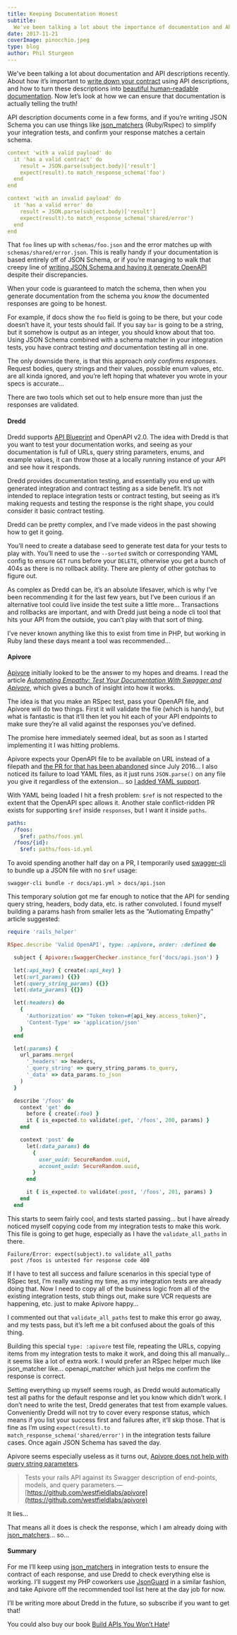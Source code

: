 ```yaml
---
title: Keeping Documentation Honest
subtitle: 
  We've been talking a lot about the importance of documentation and API descriptions, Now let’s look at how we can ensure those descriptions are actually telling the truth!
date: 2017-11-21
coverImage: pinocchio.jpeg
type: blog
author: Phil Sturgeon
---
```


We've been talking a lot about documentation and API descriptions recently. About how it’s important to [write down your contract](https://apisyouwonthate.com/blog/commit-to-api-contracts) using API descriptions, and how to turn these descriptions into [beautiful human-readable documentation](https://apisyouwonthate.com/blog/turning-contracts-into-beautiful-documentation). Now let’s look at how we can ensure that documentation is actually telling the truth!

API description documents come in a few forms, and if you’re writing JSON Schema you can use things like [json_matchers](https://github.com/thoughtbot/json_matchers) (Ruby/Rspec) to simplify your integration tests, and confirm your response matches a certain schema.

```yaml
context 'with a valid payload' do
  it 'has a valid contract' do
    result = JSON.parse(subject.body)['result']
    expect(result).to match_response_schema('foo')
  end
end

context 'with an invalid payload' do
  it 'has a valid error' do
    result = JSON.parse(subject.body)['result']
    expect(result).to match_response_schema('shared/error')
  end
end
```

That `foo` lines up with `schemas/foo.json` and the error matches up with `schemas/shared/error.json`. This is really handy if your documentation is based entirely off of JSON Schema, or if you’re managing to walk that creepy line of [writing JSON Schema and having it generate OpenAPI](https://philsturgeon.uk/api/2017/07/20/my-vision-for-a-perfect-world-in-api-specification/) despite their discrepancies.

When your code is guaranteed to match the schema, then when you generate documentation from the schema you _know_ the documented responses are going to be honest.

For example, if docs show the `foo` field is going to be there, but your code doesn’t have it, your tests should fail. If you say `bar` is going to be a string, but it somehow is output as an integer, you should know about that too. Using JSON Schema combined with a schema matcher in your integration tests, you have contract testing _and_ documentation testing all in one.

The only downside there, is that this approach _only confirms responses_. Request bodies, query strings and their values, possible enum values, etc. are all kinda ignored, and you’re left hoping that whatever you wrote in your specs is accurate…

There are two tools which set out to help ensure more than just the responses are validated.

#### Dredd

Dredd supports [API Blueprint](https://apiblueprint.org/) and OpenAPI v2.0. The idea with Dredd is that you want to test your documentation works, and seeing as your documentation is full of URLs, query string parameters, enums, and example values, it can throw those at a locally running instance of your API and see how it responds.

Dredd provides documentation testing, and essentially you end up with generated integration and contract testing as a side benefit. It’s not intended to replace integration tests or contract testing, but seeing as it’s making requests and testing the response is the right shape, you could consider it basic contract testing.

Dredd can be pretty complex, and I’ve made videos in the past showing how to get it going.

You’ll need to create a database seed to generate test data for your tests to play with. You’ll need to use the `--sorted` switch or corresponding YAML config to ensure `GET` runs before your `DELETE`, otherwise you get a bunch of 404s as there is no rollback ability. There are plenty of other gotchas to figure out.

As complex as Dredd can be, it’s an absolute lifesaver, which is why I’ve been recommending it for the last few years, but I’ve been curious if an alternative tool could live inside the test suite a little more… Transactions and rollbacks are important, and with Dredd just being a node cli tool that hits your API from the outside, you can’t play with that sort of thing.

I’ve never known anything like this to exist from time in PHP, but working in Ruby land these days meant a tool was recommended...

#### Apivore

[Apivore](https://github.com/westfieldlabs/apivore) initially looked to be the answer to my hopes and dreams. I read the article [_Automating Empathy: Test Your Documentation With Swagger and Apivore_](hhttps://amcaplan.ninja/blog/2016/12/27/automating-empathy-test-your-documentation-with-swagger-and-apivore/), which gives a bunch of insight into how it works.

The idea is that you make an RSpec test, pass your OpenAPI file, and Apivore will do two things. First it will validate the file (which is handy), but what is fantastic is that it’ll then let you hit each of your API endpoints to make sure they’re all valid against the responses you’ve defined.

The promise here immediately seemed ideal, but as soon as I started implementing it I was hitting problems.

Apivore expects your OpenAPI file to be available on URL instead of a filepath and [the PR for that has been abandoned](https://github.com/westfieldlabs/apivore/pull/88) since July 2016… I also noticed its failure to load YAML files, as it just runs `JSON.parse()` on any file you give it regardless of the extension… so [I added YAML support](https://github.com/westfieldlabs/apivore/pull/118).

With YAML being loaded I hit a fresh problem: `$ref` is not respected to the extent that the OpenAPI spec allows it. Another stale conflict-ridden PR exists for supporting `$ref` inside `responses`, but I want it inside `paths`.

```yaml
paths:
  /foos:
    $ref: paths/foos.yml
  /foos/{id}:
    $ref: paths/foos-id.yml
```

To avoid spending another half day on a PR, I temporarily used [swagger-cli](https://github.com/BigstickCarpet/swagger-cli) to bundle up a JSON file with no `$ref` usage:

```
swagger-cli bundle -r docs/api.yml > docs/api.json
```

This temporary solution got me far enough to notice that the API for sending query string, headers, body data, etc. is rather convoluted. I found myself building a params hash from smaller lets as the “Autiomating Empathy” article suggested:

```ruby
require 'rails_helper'

RSpec.describe 'Valid OpenAPI', type: :apivore, order: :defined do

  subject { Apivore::SwaggerChecker.instance_for('docs/api.json') }

  let(:api_key) { create(:api_key) }
  let(:url_params) {{}}
  let(:query_string_params) {{}}
  let(:data_params) {{}}

  let(:headers) do
    {
      'Authorization' => "Token token=#{api_key.access_token}",
      'Content-Type' => 'application/json'
    }
  end

  let(:params) {
    url_params.merge(
      '_headers' => headers,
      '_query_string' => query_string_params.to_query,
      '_data' => data_params.to_json
    )
  }

  describe '/foos' do
    context 'get' do
      before { create(:foo) }
      it { is_expected.to validate(:get, '/foos', 200, params) }
    end

    context 'post' do
      let(:data_params) do
        {
          user_uuid: SecureRandom.uuid,
          account_uuid: SecureRandom.uuid,
        }
      end

      it { is_expected.to validate(:post, '/foos', 201, params) }
    end
  end
```

This starts to seem fairly cool, and tests started passing… but I have already noticed myself copying code from my integration tests to make this work. This file is going to get huge, especially as I have the `validate_all_paths` in there.

```
Failure/Error: expect(subject).to validate_all_paths
 post /foos is untested for response code 400
```

If I have to test all success and failure scenarios in this special type of RSpec test, I’m really wasting my time, as my integration tests are already doing that. Now I need to copy all of the business logic from all of the existing integration tests, stub things out, make sure VCR requests are happening, etc. just to make Apivore happy…

I commented out that `validate_all_paths` test to make this error go away, and my tests pass, but it’s left me a bit confused about the goals of this thing.

Building this special `type: :apivore` test file, repeating the URLs, copying items from my integration tests to make it work, and doing this all manually… it seems like a lot of extra work. I would prefer an RSpec helper much like json_matcher like… openapi_matcher which just helps me confirm the response is correct.

Setting everything up myself seems rough, as Dredd would automatically test all paths for the default response and let you know which didn’t work. I don’t need to write the test, Dredd generates that test from example values. Conveniently Dredd will not try to cover every response status, which means if you list your success first and failures after, it’ll skip those. That is fine as I’m using `expect(result).to match_response_schema('shared/error')` in the integration tests failure cases. Once again JSON Schema has saved the day.

Apivore seems especially useless as it turns out, [Apivore does not help with query string parameters](https://github.com/westfieldlabs/apivore/issues/91)_._

> Tests your rails API against its Swagger description of end-points, models, and query parameters. — [https://github.com/westfieldlabs/apivore](https://github.com/westfieldlabs/apivore)

It lies...

That means all it does is check the response, which I am already doing with [json_matchers](https://github.com/thoughtbot/json_matchers)… so…

#### Summary

For me I’ll keep using [json_matchers](https://github.com/thoughtbot/json_matchers) in integration tests to ensure the contract of each response, and use Dredd to check everything else is working. I’ll suggest my PHP coworkers use [JsonGuard](http://json-guard.thephpleague.com/) in a similar fashion, and take Apivore off the recommended tool list here at the day job for now.

I’ll be writing more about Dredd in the future, so subscribe if you want to get that!

You could also buy our book [Build APIs You Won’t Hate](https://apisyouwonthate.com/books/build-apis-you-wont-hate.html)!
